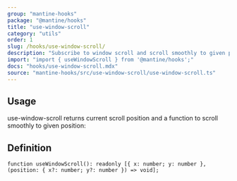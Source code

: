 ```yaml
---
group: "mantine-hooks"
package: "@mantine/hooks"
title: "use-window-scroll"
category: "utils"
order: 1
slug: /hooks/use-window-scroll/
description: "Subscribe to window scroll and scroll smoothly to given position"
import: "import { useWindowScroll } from '@mantine/hooks';"
docs: "hooks/use-window-scroll.mdx"
source: "mantine-hooks/src/use-window-scroll/use-window-scroll.ts"
---
```



## Usage

use-window-scroll returns current scroll position and a function to scroll smoothly to given position:

<Demo data={HooksDemos.useWindowScrollDemo} />

## Definition

```tsx
function useWindowScroll(): readonly [{ x: number; y: number }, (position: { x?: number; y?: number }) => void];
```
